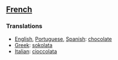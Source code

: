 ==[[French]]==

===Translations===

*[[English]], [[Portuguese]], [[Spanish]]: [[chocolate]]
*[[Greek]]: [[sokolata]]
*[[Italian]]: [[cioccolata]]